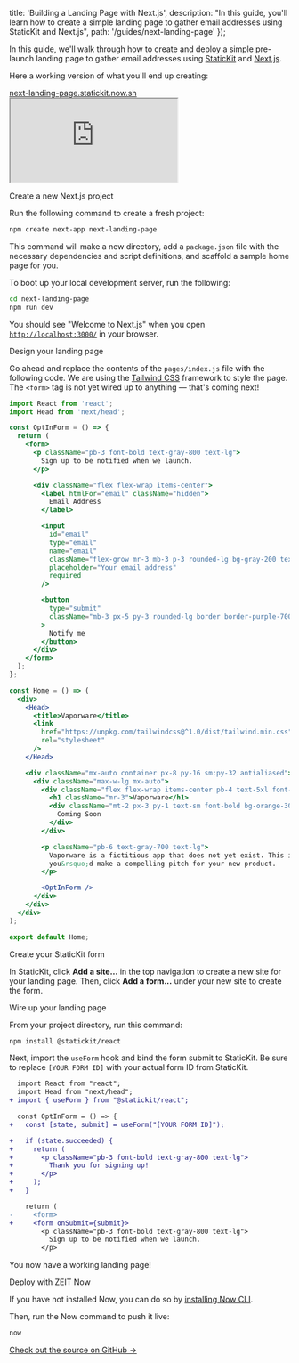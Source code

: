 
  title: 'Building a Landing Page with Next.js',
  description:
    "In this guide, you'll learn how to create a simple landing page to gather email addresses using StaticKit and Next.js",
  path: '/guides/next-landing-page'
});

In this guide, we'll walk through how to create and deploy a simple pre-launch landing page to gather email addresses using [StaticKit](https://statickit.com/) and [Next.js](https://nextjs.org/).

Here a working version of what you'll end up creating:

<div className="mb-6 w-full">
  <div className="flex items-center p-2 bg-gray-500 rounded-t-lg">
    <div className="hidden sm:flex flex-grow-0">
      <div className="mx-1 w-3 h-3 bg-gray-700 rounded-full"></div>
      <div className="mx-1 w-3 h-3 bg-gray-700 rounded-full"></div>
      <div className="mx-1 w-3 h-3 bg-gray-700 rounded-full"></div>
    </div>
    <div className="ml-8 mr-8 sm:ml-12 sm:mr-24 flex-grow">
      <a
        className="block text-xs text-gray-700 px-4 py-1 rounded-full bg-gray-300 font-semibold truncate overflow-auto"
        href="https://next-landing-page.statickit.now.sh"
      >
        next-landing-page.statickit.now.sh
      </a>
    </div>
  </div>
  <iframe
    src="https://next-landing-page.statickit.now.sh/"
    className="w-full h-128 border-l border-r border-b rounded-b-lg"
  ></iframe>
</div>

<StepHeading step="1">Create a new Next.js project</StepHeading>

Run the following command to create a fresh project:

```bash
npm create next-app next-landing-page
```

This command will make a new directory, add a `package.json` file with the necessary dependencies and script definitions, and scaffold a sample home page for you.

To boot up your local development server, run the following:

```bash
cd next-landing-page
npm run dev
```

You should see "Welcome to Next.js" when you open [`http://localhost:3000/`](http://localhost:3000/) in your browser.

<StepHeading step="2">Design your landing page</StepHeading>

Go ahead and replace the contents of the `pages/index.js` file with the following code. We are using the [Tailwind CSS](https://tailwindcss.com/) framework to style the page. The `<form>` tag is not yet wired up to anything — that's coming next!

```jsx
import React from 'react';
import Head from 'next/head';

const OptInForm = () => {
  return (
    <form>
      <p className="pb-3 font-bold text-gray-800 text-lg">
        Sign up to be notified when we launch.
      </p>

      <div className="flex flex-wrap items-center">
        <label htmlFor="email" className="hidden">
          Email Address
        </label>

        <input
          id="email"
          type="email"
          name="email"
          className="flex-grow mr-3 mb-3 p-3 rounded-lg bg-gray-200 text-gray-700 text-lg border border-gray-200 focus:outline-none focus:border-gray-500 focus:bg-white"
          placeholder="Your email address"
          required
        />

        <button
          type="submit"
          className="mb-3 px-5 py-3 rounded-lg border border-purple-700 bg-purple-700 text-lg font-bold text-white"
        >
          Notify me
        </button>
      </div>
    </form>
  );
};

const Home = () => (
  <div>
    <Head>
      <title>Vaporware</title>
      <link
        href="https://unpkg.com/tailwindcss@^1.0/dist/tailwind.min.css"
        rel="stylesheet"
      />
    </Head>

    <div className="mx-auto container px-8 py-16 sm:py-32 antialiased">
      <div className="max-w-lg mx-auto">
        <div className="flex flex-wrap items-center pb-4 text-5xl font-bold text-gray-800">
          <h1 className="mr-3">Vaporware</h1>
          <div className="mt-2 px-3 py-1 text-sm font-bold bg-orange-300 text-orange-800 rounded-full">
            Coming Soon
          </div>
        </div>

        <p className="pb-6 text-gray-700 text-lg">
          Vaporware is a fictitious app that does not yet exist. This is where
          you&rsquo;d make a compelling pitch for your new product.
        </p>

        <OptInForm />
      </div>
    </div>
  </div>
);

export default Home;
```

<StepHeading step="3">Create your StaticKit form</StepHeading>

In StaticKit, click **Add a site...** in the top navigation to create a new site for your landing page. Then, click **Add a form...** under your new site to create the form.

<StepHeading step="4">Wire up your landing page</StepHeading>

From your project directory, run this command:

```bash
npm install @statickit/react
```

Next, import the `useForm` hook and bind the form submit to StaticKit. Be sure to replace `[YOUR FORM ID]` with your actual form ID from StaticKit.

```diff
  import React from "react";
  import Head from "next/head";
+ import { useForm } from "@statickit/react";

  const OptInForm = () => {
+   const [state, submit] = useForm("[YOUR FORM ID]");

+   if (state.succeeded) {
+     return (
+       <p className="pb-3 font-bold text-gray-800 text-lg">
+         Thank you for signing up!
+       </p>
+     );
+   }

    return (
-     <form>
+     <form onSubmit={submit}>
        <p className="pb-3 font-bold text-gray-800 text-lg">
          Sign up to be notified when we launch.
        </p>
```

You now have a working landing page!

<StepHeading step="5">Deploy with ZEIT Now</StepHeading>

If you have not installed Now, you can do so by [installing Now CLI](https://zeit.co/download).

Then, run the Now command to push it live:

```bash
now
```

[Check out the source on GitHub →](https://github.com/levelhq/statickit-examples/tree/master/next-landing-page)
